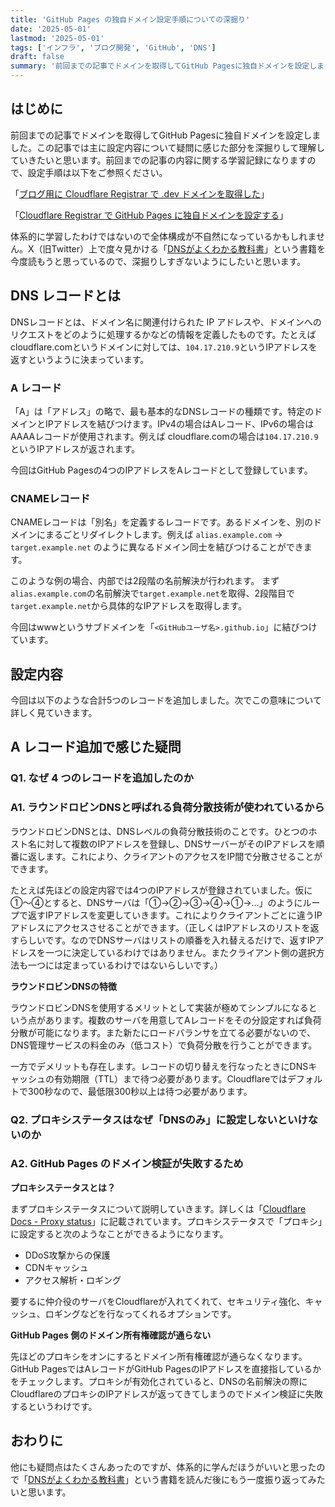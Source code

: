 ```yaml
---
title: 'GitHub Pages の独自ドメイン設定手順についての深掘り'
date: '2025-05-01'
lastmod: '2025-05-01'
tags: ['インフラ', 'ブログ開発', 'GitHub', 'DNS']
draft: false
summary: '前回までの記事でドメインを取得してGitHub Pagesに独自ドメインを設定しました。この記事では主に設定内容について疑問に感じた部分を深掘りして理解していきたいと思います。'
---
```


## はじめに

前回までの記事でドメインを取得してGitHub Pagesに独自ドメインを設定しました。この記事では主に設定内容について疑問に感じた部分を深掘りして理解していきたいと思います。前回までの記事の内容に関する学習記録になりますので、設定手順は以下をご参照ください。

「[ブログ用に Cloudflare Registrar で .dev ドメインを取得した](https://s1m4ne.dev/blog/2025-05-01-get-dev-domain)」

「[Cloudflare Registrar で GitHub Pages に独自ドメインを設定する](https://s1m4ne.dev/blog/2025-05-01-set-custom-domain)」

体系的に学習したわけではないので全体構成が不自然になっているかもしれません。X（旧Twitter）上で度々見かける「[DNSがよくわかる教科書](https://www.amazon.co.jp/DNS%E3%81%8C%E3%82%88%E3%81%8F%E3%82%8F%E3%81%8B%E3%82%8B%E6%95%99%E7%A7%91%E6%9B%B8-%E6%A0%AA%E5%BC%8F%E4%BC%9A%E7%A4%BE%E6%97%A5%E6%9C%AC%E3%83%AC%E3%82%B8%E3%82%B9%E3%83%88%E3%83%AA%E3%82%B5%E3%83%BC%E3%83%93%E3%82%B9-JPRS-%E6%B8%A1%E9%82%89%E7%B5%90%E8%A1%A3%E3%80%81%E4%BD%90%E8%97%A4%E6%96%B0%E5%A4%AA%E3%80%81%E8%97%A4%E5%8E%9F%E5%92%8C%E5%85%B8/dp/479739448X)」という書籍を今度読もうと思っているので、深掘りしすぎないようにしたいと思います。

## DNS レコードとは

DNSレコードとは、ドメイン名に関連付けられた IP アドレスや、ドメインへのリクエストをどのように処理するかなどの情報を定義したものです。たとえばcloudflare.comというドメインに対しては、`104.17.210.9`というIPアドレスを返すというように決まっています。

### A レコード

「A」は「アドレス」の略で、最も基本的なDNSレコードの種類です。特定のドメインとIPアドレスを結びつけます。IPv4の場合はAレコード、IPv6の場合はAAAAレコードが使用されます。例えば cloudflare.comの場合は`104.17.210.9`というIPアドレスが返されます。

今回はGitHub Pagesの4つのIPアドレスをAレコードとして登録しています。

### CNAMEレコード

CNAMEレコードは「別名」を定義するレコードです。あるドメインを、別のドメインにまるごとリダイレクトします。例えば `alias.example.com` → `target.example.net` のように異なるドメイン同士を結びつけることができます。

このような例の場合、内部では2段階の名前解決が行われます。 まず`alias.example.com`の名前解決で`target.example.net`を取得、2段階目で`target.example.net`から具体的なIPアドレスを取得します。

今回はwwwというサブドメインを「`<GitHubユーザ名>.github.io`」に結びつけています。

## 設定内容

今回は以下のような合計5つのレコードを追加しました。次でこの意味について詳しく見ていきます。

## A レコード追加で感じた疑問

### Q1. なぜ 4 つのレコードを追加したのか

### A1. ラウンドロビンDNSと呼ばれる負荷分散技術が使われているから

ラウンドロビンDNSとは、DNSレベルの負荷分散技術のことです。ひとつのホスト名に対して複数のIPアドレスを登録し、DNSサーバーがそのIPアドレスを順番に返します。これにより、クライアントのアクセスをIP間で分散させることができます。

たとえば先ほどの設定内容では4つのIPアドレスが登録されていました。仮に①〜④とすると、DNSサーバは「①→②→③→④→①→...」のようにループで返すIPアドレスを変更していきます。これによりクライアントごとに違うIPアドレスにアクセスさせることができます。（正しくはIPアドレスのリストを返すらしいです。なのでDNSサーバはリストの順番を入れ替えるだけで、返すIPアドレスを一つに決定しているわけではありません。またクライアント側の選択方法も一つには定まっているわけではないらしいです。）

**ラウンドロビンDNSの特徴**

ラウンドロビンDNSを使用するメリットとして実装が極めてシンプルになるという点があります。複数のサーバを用意してAレコードをその分設定すれば負荷分散が可能になります。また新たにロードバランサを立てる必要がないので、DNS管理サービスの料金のみ（低コスト）で負荷分散を行うことができます。

一方でデメリットも存在します。レコードの切り替えを行なったときにDNSキャッシュの有効期限（TTL）まで待つ必要があります。Cloudflareではデフォルトで300秒なので、最低限300秒以上は待つ必要があります。

### Q2. プロキシステータスはなぜ「DNSのみ」に設定しないといけないのか

### A2. GitHub Pages のドメイン検証が失敗するため

**プロキシステータスとは？**

まずプロキシステータスについて説明していきます。詳しくは「[Cloudflare Docs - Proxy status](https://developers.cloudflare.com/dns/proxy-status/?utm_source=chatgpt.com)」に記載されています。プロキシステータスで「プロキシ」に設定すると次のようなことができるようになります。

- DDoS攻撃からの保護
- CDNキャッシュ
- アクセス解析・ロギング

要するに仲介役のサーバをCloudflareが入れてくれて、セキュリティ強化、キャッシュ、ロギングなどを行なってくれるオプションです。

**GitHub Pages 側のドメイン所有権確認が通らない**

先ほどのプロキシをオンにするとドメイン所有権確認が通らなくなります。GitHub PagesではAレコードがGitHub PagesのIPアドレスを直接指しているかをチェックします。プロキシが有効化されていると、DNSの名前解決の際にCloudflareのプロキシのIPアドレスが返ってきてしまうのでドメイン検証に失敗するというわけです。

## おわりに

他にも疑問点はたくさんあったのですが、体系的に学んだほうがいいと思ったので「[DNSがよくわかる教科書](https://www.amazon.co.jp/DNS%E3%81%8C%E3%82%88%E3%81%8F%E3%82%8F%E3%81%8B%E3%82%8B%E6%95%99%E7%A7%91%E6%9B%B8-%E6%A0%AA%E5%BC%8F%E4%BC%9A%E7%A4%BE%E6%97%A5%E6%9C%AC%E3%83%AC%E3%82%B8%E3%82%B9%E3%83%88%E3%83%AA%E3%82%B5%E3%83%BC%E3%83%93%E3%82%B9-JPRS-%E6%B8%A1%E9%82%89%E7%B5%90%E8%A1%A3%E3%80%81%E4%BD%90%E8%97%A4%E6%96%B0%E5%A4%AA%E3%80%81%E8%97%A4%E5%8E%9F%E5%92%8C%E5%85%B8/dp/479739448X)」という書籍を読んだ後にもう一度振り返ってみたいと思います。
